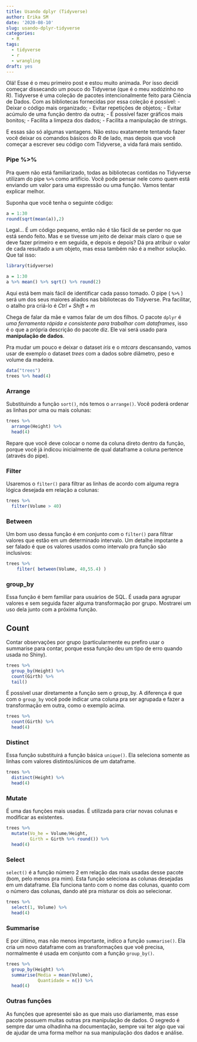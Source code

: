 ```yaml
---
title: Usando dplyr (Tidyverse)
author: Erika SM
date: '2020-08-10'
slug: usando-dplyr-tidyverse
categories:
  - R
tags:
  - tidyverse
  - r
  - wrangling
draft: yes
---
```


Olá! Esse é o meu primeiro post e estou muito animada. Por isso decidi começar dissecando um pouco do Tidyverse (que é o meu xodózinho no R). 
Tidyverse é uma coleção de pacotes intencionalmente feito para Ciência de Dados. Com as bibliotecas fornecidas por essa coleção é possível:
  - Deixar o código mais organizado;
  - Evitar repetições de objetos;
  - Evitar acúmulo de uma função dentro da outra;
  - É possível fazer gráficos mais bonitos;
  - Facilita a limpeza dos dados;
  - Facilita a manipulação de strings.
  
E essas são só algumas vantagens. Não estou exatamente tentando fazer você deixar os comandos básicos do R de lado, mas depois que você começar a escrever seu código com Tidyverse, a vida fará mais sentido. 

### Pipe %>% 

Pra quem não está familiarizado, todas as bibliotecas contidas no Tidyverse utilizam do pipe `%>%` como artifício. Você pode pensar nele como quem está enviando um valor para uma expressão ou uma função. Vamos tentar explicar melhor.

Suponha que você tenha o seguinte código:
```r
a = 1:30
round(sqrt(mean(a)),2)
```

Legal... É um código pequeno, então não é tão fácil de se perder no que está sendo feito. Mas e se tivesse um jeito de deixar mais claro o que se deve fazer primeiro e em seguida, e depois e depois? Dá pra atribuir o valor de cada resultado a um objeto, mas essa também não é a melhor solução. Que tal isso:

```r
library(tidyverse)
```

```r
a = 1:30
a %>% mean() %>% sqrt() %>% round(2)
```

Aqui está bem mais fácil de identificar cada passo tomado. O pipe ( `%>%` ) será um dos seus maiores aliados nas bibliotecas do Tidyverse. Pra facilitar, o atalho pra criá-lo é *Ctrl + Shift + m*

Chega de falar da mãe e vamos falar de um dos filhos. O pacote `dplyr` é _uma ferramenta rápida e consistente para trabalhar com dataframes_, isso é o que a própria descrição do pacote diz. Ele vai será usado para **manipulação de dados**. 

Pra mudar um pouco e deixar o dataset _iris_ e o _mtcars_ descansando, vamos usar de exemplo o dataset _trees_ com a dados sobre diâmetro, peso e volume da madeira.

```r
data("trees")
trees %>% head(4)
```

### Arrange

Substituindo a função `sort()`, nós temos o `arrange()`. Você poderá ordenar as linhas por uma ou mais colunas:
```r
trees %>% 
  arrange(Height) %>% 
  head(4)
```

Repare que você deve colocar o nome da coluna direto dentro da função, porque você já indicou inicialmente de qual dataframe a coluna pertence (através do pipe).

### Filter

Usaremos o `filter()` para filtrar as linhas de acordo com alguma regra lógica desejada em relação a colunas:

```r
trees %>% 
  filter(Volume > 40)
```

### Between

Um bom uso dessa função é em conjunto com o `filter()` para filtrar valores que estão em um determinado intervalo. Um detalhe impotante a ser falado é que os valores usados como intervalo pra função são inclusivos:

```r
trees %>% 
    filter( between(Volume, 40,55.4) )
```

### group_by

Essa função é bem familiar para usuários de SQL. É usada para agrupar valores e sem seguida fazer alguma transformação por grupo. Mostrarei um uso dela junto com a próxima função.

## Count

Contar observações por grupo (particularmente eu prefiro usar o summarise para contar, porque essa função deu um tipo de erro quando usada no Shiny).

```r
trees %>% 
  group_by(Height) %>% 
  count(Girth) %>% 
  tail()

```

É possível usar diretamente a função sem o group_by. A diferença é que com o `group_by` você pode indicar uma coluna pra ser agrupada e fazer a transformação em outra, como o exemplo acima. 

```r
trees %>% 
  count(Girth) %>% 
  head(4)
```

### Distinct

Essa função substituirá a função básica `unique()`. Ela seleciona somente as linhas com valores distintos/únicos de um dataframe.

```r
trees %>% 
  distinct(Height) %>% 
  head(4)
```

### Mutate

É uma das funções mais usadas. É utilizada para criar novas colunas e modificar as existentes.

```r
trees %>% 
  mutate(Vo_he = Volume/Height,
         Girth = Girth %>% round()) %>% 
  head(4)
```

### Select

`select()` é a função número 2 em relação das mais usadas desse pacote (bom, pelo menos pra mim). Esta função seleciona as colunas desejadas em um dataframe. Ela funciona tanto com o nome das colunas, quanto com o número das colunas, dando até pra misturar os dois ao selecionar.

```r
trees %>% 
  select(1, Volume) %>% 
  head(4)
```

### Summarise

E por último, mas não menos importante, indico a função `summarise()`. Ela cria um novo dataframe com as transformações que voê precisa, normalmente é usada em conjunto com a função `group_by()`.

```r
trees %>% 
  group_by(Height) %>% 
  summarise(Media = mean(Volume),
            Quantidade = n()) %>% 
  head(4)
```

### Outras funções

As funções que apresentei são as que mais uso diariamente, mas esse pacote possuem muitas outras pra manipulação de dados. O segredo é sempre dar uma olhadinha na documentação, sempre vai ter algo que vai de ajudar de uma forma melhor na sua manipulação dos dados e análise.